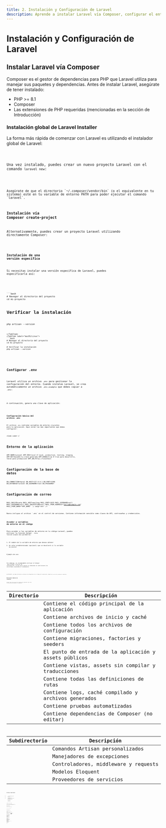 ```yaml
---
title: 2. Instalación y Configuración de Laravel
description: Aprende a instalar Laravel vía Composer, configurar el entorno y entender la estructura de carpetas
---
```



# Instalación y Configuración de Laravel

## Instalar Laravel vía Composer

Composer es el gestor de dependencias para PHP que Laravel utiliza para manejar sus paquetes y dependencias. Antes de instalar Laravel, asegúrate de tener instalado:

- PHP >= 8.1
- Composer
- Las extensiones de PHP requeridas (mencionadas en la sección de Introducción)

### Instalación global de Laravel Installer

La forma más rápida de comenzar con Laravel es utilizando el instalador global de Laravel:

<Code code="composer global require laravel/installer" lang="bash" />

Una vez instalado, puedes crear un nuevo proyecto Laravel con el comando `laravel new`:

<Code code="laravel new mi-proyecto" lang="bash" />

<Aside type="tip">
Asegúrate de que el directorio `~/.composer/vendor/bin` (o el equivalente en tu sistema) esté en tu variable de entorno PATH para poder ejecutar el comando `laravel`.
</Aside>

### Instalación vía Composer create-project

Alternativamente, puedes crear un proyecto Laravel utilizando directamente Composer:

<Code code="composer create-project laravel/laravel mi-proyecto" lang="bash" />

### Instalación de una versión específica

Si necesitas instalar una versión específica de Laravel, puedes especificarla así:

<Code code="composer create-project laravel/laravel mi-proyecto 10.*" lang="bash" />

<Tabs>
<TabItem label="Windows">
```bash
# Navegar al directorio del proyecto
cd mi-proyecto

# Verificar la instalación
php artisan --version
```
</TabItem>
<TabItem label="macOS/Linux">
```bash
# Navegar al directorio del proyecto
cd mi-proyecto

# Verificar la instalación
php artisan --version
```
</TabItem>
</Tabs>

## Configurar .env

Laravel utiliza un archivo `.env` para gestionar la configuración del entorno. Cuando instalas Laravel, se crea automáticamente un archivo `.env.example` que debes copiar a `.env`:

<Code code="cp .env.example .env" lang="bash" />

A continuación, genera una clave de aplicación:

<Code code="php artisan key:generate" lang="bash" />

### Configuración básica del archivo .env

El archivo `.env` contiene variables de entorno cruciales para tu aplicación. Aquí están las más importantes que debes configurar:

<Code code= {`
# Entorno de la aplicación
APP_NAME=Laravel
APP_ENV=local # local, production, testing, staging
APP_KEY=base64:tu-clave-generada
APP_DEBUG=true # true para desarrollo, false para producción
APP_URL=http://localhost

# Configuración de la base de datos
DB_CONNECTION=mysql
DB_HOST=127.0.0.1
DB_PORT=3306
DB_DATABASE=laravel
DB_USERNAME=root
DB_PASSWORD=

# Configuración de correo
MAIL_MAILER=smtp
MAIL_HOST=mailhog
MAIL_PORT=1025
MAIL_USERNAME=null
MAIL_PASSWORD=null
MAIL_ENCRYPTION=null
MAIL_FROM_ADDRESS="hello@example.com"
MAIL_FROM_NAME="APP_NAME"
`} lang="env" />

<Aside type="caution">
Nunca incluyas el archivo `.env` en el control de versiones. Contiene información sensible como claves de API, contraseñas y credenciales.
</Aside>

### Acceder a variables de entorno en el código

Para acceder a las variables de entorno en tu código Laravel, puedes utilizar la función helper <Code code="env()" lang="php" inline />. Esta función acepta dos parámetros:

1. El nombre de la variable de entorno que deseas obtener
2. Un valor predeterminado (opcional) que se devolverá si la variable no existe

Ejemplo de uso:

<Code code="$databaseName = env('DB_DATABASE', 'laravel');" lang="php" />

Sin embargo, es recomendable utilizar el helper <Code code="config()" lang="php" inline /> para acceder a valores de configuración, ya que estos valores se almacenan en caché durante las solicitudes, mejorando el rendimiento:

<Code code="$appName = config('app.name');" lang="php" />

<Aside type="tip">
La función <Code code="env()" lang="php" inline /> solo debe utilizarse en archivos de configuración. En el código de la aplicación, siempre usa <Code code="config()" lang="php" inline /> para evitar problemas de rendimiento.
</Aside>

## Estructura básica de carpetas

Laravel tiene una estructura de carpetas bien organizada. Aquí están los directorios principales y su propósito:

<Tabs>
<TabItem label="Directorios principales">

| Directorio | Descripción |
|------------|-------------|
| <Code code="app/" lang="php" inline /> | Contiene el código principal de la aplicación |
| <Code code="bootstrap/" lang="php" inline /> | Contiene archivos de inicio y caché |
| <Code code="config/" lang="php" inline /> | Contiene todos los archivos de configuración |
| <Code code="database/" lang="php" inline /> | Contiene migraciones, factories y seeders |
| <Code code="public/" lang="php" inline /> | El punto de entrada de la aplicación y assets públicos |
| <Code code="resources/" lang="php" inline /> | Contiene vistas, assets sin compilar y traducciones |
| <Code code="routes/" lang="php" inline /> | Contiene todas las definiciones de rutas |
| <Code code="storage/" lang="php" inline /> | Contiene logs, caché compilado y archivos generados |
| <Code code="tests/" lang="php" inline /> | Contiene pruebas automatizadas |
| <Code code="vendor/" lang="php" inline /> | Contiene dependencias de Composer (no editar) |

</TabItem>
<TabItem label="Directorio app/">

| Subdirectorio | Descripción |
|--------------|-------------|
| <Code code="app/Console/" lang="php" inline /> | Comandos Artisan personalizados |
| <Code code="app/Exceptions/" lang="php" inline /> | Manejadores de excepciones |
| <Code code="app/Http/" lang="php" inline /> | Controladores, middleware y requests |
| <Code code="app/Models/" lang="php" inline /> | Modelos Eloquent |
| <Code code="app/Providers/" lang="php" inline /> | Proveedores de servicios |

</TabItem>
</Tabs>

### Archivos importantes

- <Code code=".env" lang="php" inline />: Configuración del entorno
- <Code code="composer.json" lang="php" inline />: Dependencias y configuración de Composer
- <Code code="package.json" lang="php" inline />: Dependencias de Node.js para frontend
- <Code code="artisan" lang="php" inline />: CLI de Laravel
- <Code code="webpack.mix.js" lang="php" inline /> o <Code code="vite.config.js" lang="php" inline />: Configuración de compilación de assets

## Servidor local con Artisan

Laravel incluye un servidor de desarrollo integrado a través de Artisan, que es perfecto para el desarrollo local.

### Iniciar el servidor

Para iniciar el servidor de desarrollo:

<Code code="php artisan serve" lang="bash" />

Por defecto, el servidor se ejecuta en <Code code="http://localhost:8000" lang="php" inline />.

### Personalizar host y puerto

Puedes personalizar el host y el puerto:

<Code code="php artisan serve --host=0.0.0.0 --port=8080" lang="bash" />

### Artisan Tinker

Laravel incluye Tinker, una REPL (Read-Eval-Print Loop) que te permite interactuar con tu aplicación desde la línea de comandos:

<Code code="php artisan tinker" lang="bash" />

Ejemplo de uso:

<Code code={`>>> App\Models\User::count();
=> 5
>>> $user = App\Models\User::find(1);
=> App\Models\User {...}
>>> $user->email;
=> "admin@example.com"`} lang="php" />

### Comandos Artisan comunes

<Code code="# Listar todos los comandos disponibles
php artisan list

# Crear un controlador
php artisan make:controller UserController

# Crear un modelo con migración
php artisan make:model Product -m

# Ejecutar migraciones
php artisan migrate

# Limpiar caché
php artisan cache:clear

# Optimizar la aplicación para producción
php artisan optimize" lang="bash" />

## Configuración de idiomas y zona horaria

Laravel proporciona herramientas para internacionalizar tu aplicación y manejar zonas horarias.

### Configuración de idioma

El idioma predeterminado se configura en <Code code="config/app.php" lang="php" inline />:

<Code code="'locale' => 'es',
'fallback_locale' => 'en'," lang="php" />

### Archivos de traducción

Los archivos de traducción se almacenan en <Code code="resources/lang/{idioma}/" lang="php" inline />.

Para crear un nuevo archivo de traducción:

1. Crea la carpeta del idioma si no existe: <Code code="resources/lang/es/" lang="php" inline />
2. Crea un archivo PHP con las traducciones:

<Code code="<?php
// resources/lang/es/messages.php
return [
    'welcome' => 'Bienvenido a nuestra aplicación',
    'goodbye' => 'Hasta pronto',
];
" lang="php" />

### Uso de traducciones

Puedes usar el helper `__()` para traducir textos:

<Code code="echo __('messages.welcome');
// Muestra: Bienvenido a nuestra aplicación" lang="php" />

O en Blade:

<Code code="{{ __('messages.welcome') }}" lang="html" />

### Cambiar el idioma en tiempo de ejecución

<Code code="// Cambiar el idioma actual
App::setLocale('es');

// Verificar el idioma actual
if (App::isLocale('es')) {
    // Código específico para español
}" lang="php" />

### Configuración de zona horaria

La zona horaria predeterminada se configura en <Code code="config/app.php" lang="php" inline />:

<Code code="'timezone' => 'America/Mexico_City'," lang="php" />

<Aside type="tip">
Puedes encontrar una lista de zonas horarias válidas en la [documentación de PHP](https://www.php.net/manual/es/timezones.php).
</Aside>

### Trabajar con fechas

Laravel utiliza Carbon para manejar fechas, que es una extensión de la clase DateTime de PHP:

<Code code={`use Carbon\Carbon;

// Fecha actual en la zona horaria de la aplicación
$now = Carbon::now();

// Formatear fecha
echo $now->format('Y-m-d H:i:s');

// Fecha localizada
echo $now->locale('es')->isoFormat('LLLL');
// Ejemplo: "domingo, 15 de junio de 2025 23:34"`} lang="php" />

## Próximos pasos

Ahora que tienes Laravel instalado y configurado, puedes comenzar a desarrollar tu aplicación. Los siguientes pasos podrían ser:

1. Configurar la base de datos y crear migraciones
2. Definir rutas y controladores
3. Crear modelos Eloquent
4. Diseñar vistas con Blade

<Aside type="note">
Recuerda consultar la [documentación oficial de Laravel](https://laravel.com/docs) para obtener información más detallada sobre cada tema.
</Aside>